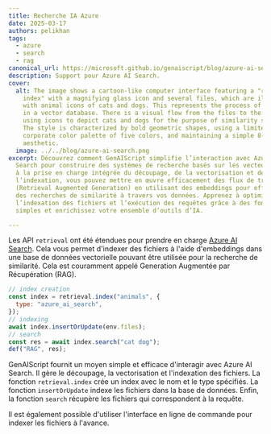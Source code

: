 ```yaml
---
title: Recherche IA Azure
date: 2025-03-17
authors: pelikhan
tags:
  - azure
  - search
  - rag
canonical_url: https://microsoft.github.io/genaiscript/blog/azure-ai-search
description: Support pour Azure AI Search.
cover:
  alt: The image shows a cartoon-like computer interface featuring a "retrieval
    index" with a magnifying glass icon and several files, which are illustrated
    with animal icons of cats and dogs. This represents the process of indexing
    in a vector database. There is a visual flow from the files to the database,
    using icons to depict cats and dogs for the purpose of similarity search.
    The style is characterized by bold geometric shapes, using a limited
    corporate color palette of five colors, and maintaining a simple 8-bit
    aesthetic.
  image: ../../blog/azure-ai-search.png
excerpt: Découvrez comment GenAIScript simplifie l’interaction avec Azure AI
  Search pour construire des systèmes de recherche basés sur les vecteurs. Grâce
  à la prise en charge intégrée du découpage, de la vectorisation et de
  l’indexation, vous pouvez mettre en œuvre efficacement des flux de travail RAG
  (Retrieval Augmented Generation) en utilisant des embeddings pour effectuer
  des recherches de similarité à travers vos données. Apprenez à optimiser
  l’indexation des fichiers et l’exécution des requêtes grâce à des fonctions
  simples et enrichissez votre ensemble d’outils d’IA.

---
```



<BlogNarration />

Les API `retrieval` ont été étendues pour prendre en charge [Azure AI Search](https://learn.microsoft.com/en-us/azure/search/search-what-is-azure-search).
Cela vous permet d'indexer des fichiers à l'aide d'embeddings dans une base de données vectorielle pouvant être utilisée pour la recherche de similarité.
Cela est couramment appelé Generation Augmentée par Récupération (RAG).

```js wrap '{ type: "azure_ai_search" }'
// index creation
const index = retrieval.index("animals", {
  type: "azure_ai_search",
});
// indexing
await index.insertOrUpdate(env.files);
// search
const res = await index.search("cat dog");
def("RAG", res);
```

GenAIScript fournit un moyen simple et efficace d'interagir avec Azure AI Search. Il gère
le découpage, la vectorisation et l'indexation des fichiers. La fonction `retrieval.index` crée un index
avec le nom et le type spécifiés. La fonction `insertOrUpdate` indexe les fichiers dans la base de données.
Enfin, la fonction `search` récupère les fichiers qui correspondent à la requête.

Il est également possible d'utiliser l'interface en ligne de commande pour indexer les fichiers à l'avance.
